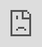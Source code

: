 ```yaml
---
title: Deploying a reverse proxy to PostHog Cloud
sidebar: Docs
showTitle: true
---
```


A reverse proxy allows you to send events to PostHog Cloud using your own domain.

This means that events are sent from your own domain and are less likely to be intercepted by tracking blockers. You be able to capture more usage data without having to self-host PostHog.

Setting up a reverse proxy means setting up a service to redirect requests from a subdomain you choose (like `e.yourdomain.com`) to PostHog. It is best practice to use a subdomain that does not include `posthog`, `analytics`, `tracking`, or other similar words. 

You then use this subdomain as your instance host in the initialization of PostHog instead of `app.posthog.com` or `eu.posthog.com`.

> **Note:** PostHog Cloud requires that the proxy sets the `Host` header to `eu.posthog.com` for requests sent to `https://eu.posthog.com`
> and `app.posthog.com` for requests sent to `https://app.posthog.com`.

## Deploying a reverse proxy

### Using Caddy

We like [using Caddy because it makes setting up the reverse proxy](https://caddyserver.com/docs/quick-starts/reverse-proxy) and TLS a breeze.

```bash
docker run -p 80:80 -p 443:443 caddy caddy reverse-proxy --to app.posthog.com:443 --from <YOUR_TRACKING_DOMAIN> --change-host-header
```

You'll want to sub out `YOUR_TRACKING_DOMAIN` for whatever domain you use for proxying to PostHog. We'd suggest something like `e.yourdomain.com` or the like.

Make sure your DNS records point to your machine and that ports 80 and 443 are open to the public and directed toward Caddy.

### Using AWS CloudFront

CloudFront can be used as a reverse proxy. Although [there are multiple other options if you're using AWS](https://aws.amazon.com/blogs/architecture/serving-content-using-fully-managed-reverse-proxy-architecture/)

CloudFront doesn't forward headers, cookies, or query parameters received from the origin that PostHog uses by default. To set these up, you need an "origin request policy" as in the instructions below.

#### Create a distribution

1. Create a CloudFront distribution
2. Set the origin domain to your PostHog instance (`app.posthog.com` or `eu.posthog.com` for PostHog Cloud).
3. Allow all HTTP methods
4. Create and attach to the distribution, [an "origin request policy"](https://docs.aws.amazon.com/AmazonCloudFront/latest/DeveloperGuide/controlling-origin-requests.html#origin-request-create-origin-request-policy) that forwards all query parameters
    * In "Cache key settings" for the "Cache policy" set "Query strings" to "All".
    * You also need to include the `Authorization`, and `Origin` headers.


<img src={diagram} alt="a screenshot of the cloudfront cache policy settings" />

5. Set the `Origin request policy` to `CORS-CustomOrigin`
6. Set the `Response headers policy` to `CORS-with-preflight-and-SecurityHeadersPolicy`
7. Once the distribution is deployed set its URL as the API host in your JS snippet or SDK config

You can find out about [CloudFront pricing on the AWS website](https://aws.amazon.com/cloudfront/pricing/)

#### CloudFront distribution setup video

<iframe src="https://www.loom.com/embed/cf7a06b7b93d4492a1f9f9fc8d8473e0" frameborder="0" webkitallowfullscreen mozallowfullscreen allowfullscreen style="position: absolute; top: 0; left: 0; width: 100%; height: 100%;"></iframe>

### Using Cloudflare

In Cloudflare, create a new CNAME record for your domain. It should point to `app.posthog.com` or `eu.posthog.com` depending on your region, and have proxy enabled (e.g. `CNAME, e, app.posthog.com, proxy enabled`). Finally, [use Page Rules to change the Host header](https://support.cloudflare.com/hc/en-us/articles/206652947-Using-Page-Rules-to-rewrite-Host-Headers). 

> Cloudflare does require your domain to be hosted with them, and using them does more than just proxying requests, such as blocking traffic from bots.
> Additionally, you must be on the Enterprise CloudFlare plan to customize the Host header.
